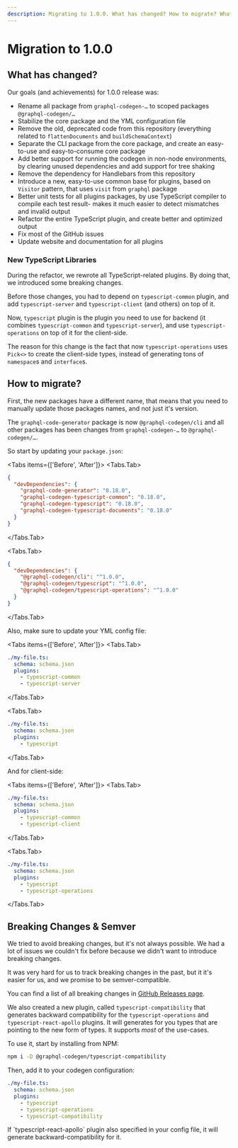 ```yaml
---
description: Migrating to 1.0.0. What has changed? How to migrate? What are the new features?
---
```



# Migration to 1.0.0

## What has changed?

Our goals (and achievements) for 1.0.0 release was:

- Rename all package from `graphql-codegen-…` to scoped packages `@graphql-codegen/…`
- Stabilize the core package and the YML configuration file
- Remove the old, deprecated code from this repository (everything related to `flattenDocuments` and
  `buildSchemaContext`)
- Separate the CLI package from the core package, and create an easy-to-use and easy-to-consume core
  package
- Add better support for running the codegen in non-node environments, by clearing unused
  dependencies and add support for tree shaking
- Remove the dependency for Handlebars from this repository
- Introduce a new, easy-to-use common base for plugins, based on `Visitor` pattern, that uses
  `visit` from `graphql` package
- Better unit tests for all plugins packages, by use TypeScript compiler to compile each test
  result- makes it much easier to detect mismatches and invalid output
- Refactor the entire TypeScript plugin, and create better and optimized output
- Fix most of the GitHub issues
- Update website and documentation for all plugins

### New TypeScript Libraries

During the refactor, we rewrote all TypeScript-related plugins. By doing that, we introduced some
breaking changes.

Before those changes, you had to depend on `typescript-common` plugin, and add `typescript-server`
and `typescript-client` (and others) on top of it.

Now, `typescript` plugin is the plugin you need to use for backend (it combines `typescript-common`
and `typescript-server`), and use `typescript-operations` on top of it for the client-side.

The reason for this change is the fact that now `typescript-operations` uses `Pick<>` to create the
client-side types, instead of generating tons of `namespace`s and `interface`s.

## How to migrate?

First, the new packages have a different name, that means that you need to manually update those
packages names, and not just it's version.

The `graphql-code-generator` package is now `@graphql-codegen/cli` and all other packages has been
changes from `graphql-codegen-…` to `@graphql-codegen/…`.

So start by updating your `package.json`:

<Tabs items={['Before', 'After']}>
<Tabs.Tab>
```json filename="package.json"
{
  "devDependencies": {
    "graphql-code-generator": "0.18.0",
    "graphql-codegen-typescript-common": "0.18.0",
    "graphql-codegen-typescript": "0.18.0",
    "graphql-codegen-typescript-documents": "0.18.0"
  }
}
```
</Tabs.Tab>

<Tabs.Tab>
```json filename="package.json"
{
  "devDependencies": {
    "@graphql-codegen/cli": "^1.0.0",
    "@graphql-codegen/typescript": "^1.0.0",
    "@graphql-codegen/typescript-operations": "^1.0.0"
  }
}
```
</Tabs.Tab>
</Tabs>

Also, make sure to update your YML config file:

<Tabs items={['Before', 'After']}>
<Tabs.Tab>
```yaml
./my-file.ts:
  schema: schema.json
  plugins:
    - typescript-common
    - typescript-server
```
</Tabs.Tab>

<Tabs.Tab>
```yaml
./my-file.ts:
  schema: schema.json
  plugins:
    - typescript
```
</Tabs.Tab>
</Tabs>

And for client-side:

<Tabs items={['Before', 'After']}>
<Tabs.Tab>
```yaml
./my-file.ts:
  schema: schema.json
  plugins:
    - typescript-common
    - typescript-client
```
</Tabs.Tab>

<Tabs.Tab>
```yaml
./my-file.ts:
  schema: schema.json
  plugins:
    - typescript
    - typescript-operations
```
</Tabs.Tab>
</Tabs>

## Breaking Changes & Semver

We tried to avoid breaking changes, but it's not always possible. We had a lot of issues we couldn't
fix before because we didn't want to introduce breaking changes.

It was very hard for us to track breaking changes in the past, but it it's easier for us, and we
promise to be semver-compatible.

You can find a list of all breaking changes in
[GitHub Releases page](https://github.com/dotansimha/graphql-code-generator/releases).

We also created a new plugin, called `typescript-compatibility` that generates backward
compatibility for the `typescript-operations` and `typescript-react-apollo` plugins. It will
generates for you types that are pointing to the new form of types. It supports _most_ of the
use-cases.

To use it, start by installing from NPM:

```sh npm2yarn
npm i -D @graphql-codegen/typescript-compatibility
```

Then, add it to your codegen configuration:

```yaml
./my-file.ts:
  schema: schema.json
  plugins:
    - typescript
    - typescript-operations
    - typescript-compatibility
```

<Callout>
  If `typescript-react-apollo` plugin also specified in your config file, it will generate
  backward-compatibility for it.
</Callout>

